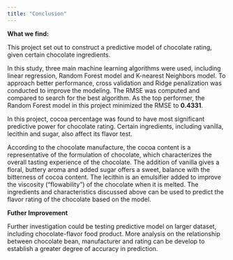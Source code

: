 ```yaml
---
title: "Conclusion"
---
```


**What we find:**


This project set out to construct a predictive model of chocolate rating, given certain chocolate ingredients. 

In this study, three main machine learning algorithms were used, including linear regression, Random Forest model and K-nearest Neighbors model. To approach better performance, cross validation and Ridge penalization was conducted to improve the modeling. The RMSE was computed and compared to search for the best algorithm. As the top performer, the Random Forest model in this project minimized the RMSE to **0.4331**. 


In this project, cocoa percentage was found to have most significant predictive power for chocolate rating. Certain ingredients, including vanilla, lecithin and sugar, also affect its flavor test. 

According to the chocolate manufacture, the cocoa content is a representative of the formulation of chocolate, which characterizes the overall tasting experience of the chocolate. The addition of vanilla gives a floral, buttery aroma and added sugar offers a sweet, balance with the bitterness of cocoa content. The lecithin is an emulsifier added to improve the viscosity (“flowability”) of the chocolate when it is melted. The ingredients and characteristics discussed above can be used to predict the flavor rating of the chocolate based on the model.

**Futher Improvement**

Further investigation could be testing predictive model on larger dataset, including chocolate-flavor food product. More analysis on the relationship between chocolate bean, manufacturer and rating can be develop to establish a greater degree of accuracy in prediction.
